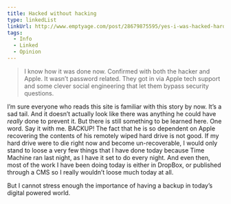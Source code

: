 ```yaml
---
title: Hacked without hacking
type: linkedList
linkUrl: http://www.emptyage.com/post/28679875595/yes-i-was-hacked-hard
tags:
  - Info
  - Linked
  - Opinion
---
```


> I know how it was done now. Confirmed with both the hacker and Apple. It wasn’t password related. They got in via Apple tech support and some clever social engineering that let them bypass security questions.

I’m sure everyone who reads this site is familiar with this story by now. It’s a sad tail. And it doesn’t actually look like there was anything he could have _really_ done to prevent it. But there is still something to be learned here. One word. Say it with me. BACKUP! The fact that he is so dependent on Apple recovering the contents of his remotely wiped hard drive is not good. If my hard drive were to die right now and become un-recoverable, I would only stand to loose a very few things that I have done today because Time Machine ran last night, as I have it set to do every night. And even then, most of the work I have been doing today is either in DropBox, or published through a CMS so I really wouldn’t loose much today at all.

But I cannot stress enough the importance of having a backup in today’s digital powered world.
